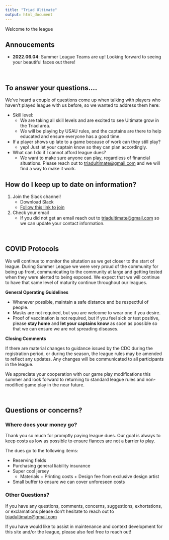 ```yaml
---
title: "Triad Ultimate"
output: html_document
---
```


Welcome to the league 


## Annoucements 


* __2022.06.04__: Summer League Teams are up! Looking forward to seeing your beautiful faces out there!

</br>

## To answer your questions.... 

We've heard a couple of questions come up when talking with players who haven't played league with us before, so we wanted to address them here:


* Skill level:
    * We are taking all skill levels and are excited to see Ultimate grow in the Triad area.
    * We will be playing by USAU rules, and the captains are there to help educated and ensure everyone has a good time.
* If a player shows up late to a game because of work can they still play?
    * yep! Just let your captain know so they can plan accordingly.
* What can I do if I cannot afford league dues?
    * We want to make sure anyone can play, regardless of financial situations. Please reach out to <triadultimate@gmail.com> and we will find a way to make it work.

## How do I keep up to date on information?

1. Join the Slack channel!  
    * Download Slack
    * [Follow this link to join](https://join.slack.com/t/triadareaultimate/shared_invite/zt-vtdsxl1t-hl4Ns2Phwg~VmW2~sfjUlg) 
1. Check your email  
    * If you did not get an email reach out to <triadultimate@gmail.com> so we can update your contact information.




</br>

## COVID Protocols 

We will continue to monitor the situtation as we get closer to the start of league. During Summer League we were very proud of the community for being up front, communicating to the community at large and getting tested when they were alerted to being exposed. We expect that we will continue to have that same level of maturity continue throughout our leagues.

__General Operating Guidelines__  

* Whenever possible, maintain a safe distance and be respectful of people.
* Masks are not required, but you are welcome to wear one if you desire.
* Proof of vaccination is not required, but if you feel sick or test positive, please __stay home__ and __let your captains know__ as soon as possible so that we can ensure we are not spreading diseases.

__Closing Comments__ 

If there are material changes to guidance issued by the CDC during the registration period, or during the season, the league rules may be amended to reflect any updates. Any changes will be communicated to all participants in the league. 

We appreciate your cooperation with our game play modifications this summer and look forward to returning to standard league rules and non-modified game play in the near future.

</br>

## Questions or concerns?

### Where does your money go?

Thank you so much for promptly paying league dues. Our goal is always to keep costs as low as possible to ensure fiances are not a barrier to play.

The dues go to the following items:  

* Reserving fields
* Purchasing general liability insurance  
* Super cool jersey
  * Materials + Printing costs + Design fee from exclusive design artist
* Small buffer to ensure we can cover unforeseen costs


### Other Questions?

If you have any questions, comments, concerns, suggestions, exhortations, or exclamations please don't hesitate to reach out to <triadultimate@gmail.com> 

If you have would like to assist in maintenance and context development for this site and/or the league, please also feel free to reach out!


